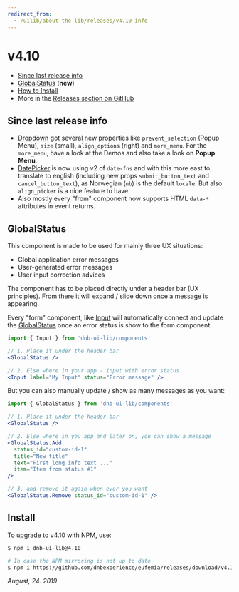 ```yaml
---
redirect_from:
  - /uilib/about-the-lib/releases/v4.10-info
---
```


# v4.10

- [Since last release info](#since-last-release-info)
- [GlobalStatus](#globalstatus) (**new**)
- [How to Install](#install)
- More in the [Releases section on GitHub](https://github.com/dnbexperience/eufemia/releases)

## Since last release info

- [Dropdown](/uilib/components/dropdown) got several new properties like `prevent_selection` (Popup Menu), `size` (small), `align_options` (right) and `more_menu`. For the `more_menu`, have a look at the Demos and also take a look on **Popup Menu**.
- [DatePicker](/uilib/components/date-picker) is now using v2 of `date-fns` and with this more east to translate to english (including new props `submit_button_text` and `cancel_button_text`), as Norwegian (`nb`) is the default `locale`. But also `align_picker` is a nice feature to have.
- Also mostly every "from" component now supports HTML `data-*` attributes in event returns.

## GlobalStatus

This component is made to be used for mainly three UX situations:

- Global application error messages
- User-generated error messages
- User input correction advices

The component has to be placed directly under a header bar (UX principles). From there it will expand / slide down once a message is appearing.

Every "form" component, like [Input](/uilib/components/dropdown) will automatically connect and update the [GlobalStatus](/uilib/components/global-status) once an error status is show to the form component:

```jsx
import { Input } from 'dnb-ui-lib/components'

// 1. Place it under the header bar
<GlobalStatus />

// 2. Else where in your app - input with error status
<Input label="My Input" status="Error message" />
```

But you can also manually update / show as many messages as you want:

```jsx
import { GlobalStatus } from 'dnb-ui-lib/components'

// 1. Place it under the header bar
<GlobalStatus />

// 2. Else where in you app and later on, you can show a message
<GlobalStatus.Add
  status_id="custom-id-1"
  title="New title"
  text="First long info text ..."
  item="Item from status #1"
/>

// 3. and remove it again when ever you want
<GlobalStatus.Remove status_id="custom-id-1" />
```

## Install

To upgrade to v4.10 with NPM, use:

```bash
$ npm i dnb-ui-lib@4.10

# In case the NPM mirroring is not up to date
$ npm i https://github.com/dnbexperience/eufemia/releases/download/v4.10.0/dnb-ui-lib-4.10.0.tgz
```

_August, 24. 2019_
